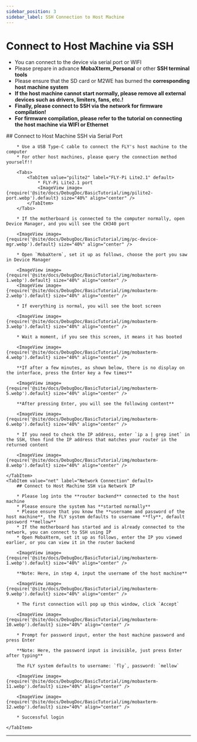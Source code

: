 ```yaml
---
sidebar_position: 3
sidebar_label: SSH Connection to Host Machine
---
```






# Connect to Host Machine via SSH


* You can connect to the device via serial port or WIFI
* Please prepare in advance **MobaXterm_Personal** or other **SSH terminal tools**
* Please ensure that the SD card or M2WE has burned the **corresponding host machine system**
* **If the host machine cannot start normally, please remove all external devices such as drivers, limiters, fans, etc.!**
* **Finally, please connect to SSH via the network for firmware compilation!**
* **For firmware compilation, please refer to the tutorial on connecting the host machine via WIFI or Ethernet**

<Tabs>
    <TabItem value="serial" label="Serial Port Connection" default>
        ## Connect to Host Machine SSH via Serial Port

        * Use a USB Type-C cable to connect the FLY's host machine to the computer
        * For other host machines, please query the connection method yourself!!

        <Tabs>
            <TabItem value="pilite2" label="FLY-Pi Lite2.1" default>
                * FLY-Pi Lite2.1 port
                <ImageView image={require('@site/docs/DebugDoc/BasicTutorial/img/pilite2-port.webp').default} size="40%" align="center" />
            </TabItem>
        </Tabs>

        * If the motherboard is connected to the computer normally, open Device Manager, and you will see the CH340 port

        <ImageView image={require('@site/docs/DebugDoc/BasicTutorial/img/pc-device-mgr.webp').default} size="40%" align="center" />

        * Open `MobaXterm`, set it up as follows, choose the port you saw in Device Manager

        <ImageView image={require('@site/docs/DebugDoc/BasicTutorial/img/mobaxterm-1.webp').default} size="40%" align="center" />
        <ImageView image={require('@site/docs/DebugDoc/BasicTutorial/img/mobaxterm-2.webp').default} size="40%" align="center" />

        * If everything is normal, you will see the boot screen

        <ImageView image={require('@site/docs/DebugDoc/BasicTutorial/img/mobaxterm-3.webp').default} size="40%" align="center" />

        * Wait a moment, if you see this screen, it means it has booted

        <ImageView image={require('@site/docs/DebugDoc/BasicTutorial/img/mobaxterm-4.webp').default} size="40%" align="center" />

        **If after a few minutes, as shown below, there is no display on the interface, press the Enter key a few times**

        <ImageView image={require('@site/docs/DebugDoc/BasicTutorial/img/mobaxterm-5.webp').default} size="40%" align="center" />

        **After pressing Enter, you will see the following content**

        <ImageView image={require('@site/docs/DebugDoc/BasicTutorial/img/mobaxterm-6.webp').default} size="40%" align="center" />

        * If you need to check the IP address, enter `ip a | grep inet` in the SSH, then find the IP address that matches your router in the returned content

        <ImageView image={require('@site/docs/DebugDoc/BasicTutorial/img/mobaxterm-8.webp').default} size="40%" align="center" />

    </TabItem>
    <TabItem value="net" label="Network Connection" default>
        ## Connect to Host Machine SSH via Network IP

        * Please log into the **router backend** connected to the host machine
        * Please ensure the system has **started normally**
        * Please ensure that you know the **username and password of the host machine**, the FLY system defaults to username **fly**, default password **mellow**
        * If the motherboard has started and is already connected to the network, you can connect to SSH using IP
        * Open MobaXterm, set it up as follows, enter the IP you viewed earlier, or you can view it in the router backend

        <ImageView image={require('@site/docs/DebugDoc/BasicTutorial/img/mobaxterm-1.webp').default} size="40%" align="center" />

        **Note: Here, in step 4, input the username of the host machine**

        <ImageView image={require('@site/docs/DebugDoc/BasicTutorial/img/mobaxterm-9.webp').default} size="40%" align="center" />

        * The first connection will pop up this window, click `Accept`

        <ImageView image={require('@site/docs/DebugDoc/BasicTutorial/img/mobaxterm-10.webp').default} size="40%" align="center" />

        * Prompt for password input, enter the host machine password and press Enter

        **Note: Here, the password input is invisible, just press Enter after typing**

        The FLY system defaults to username: `fly`, password: `mellow`

        <ImageView image={require('@site/docs/DebugDoc/BasicTutorial/img/mobaxterm-11.webp').default} size="40%" align="center" />

        <ImageView image={require('@site/docs/DebugDoc/BasicTutorial/img/mobaxterm-12.webp').default} size="40%" align="center" />

        * Successful login

    </TabItem>
</Tabs>

----